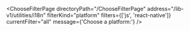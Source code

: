 

<ChooseFilterPage
  directoryPath="/ChooseFilterPage"
  address="/lib-v1/utilities/i18n"
  filterKind="platform"
  filters={['js', 'react-native']}
  currentFilter="all"
  message={'Choose a platform:'}
/>
